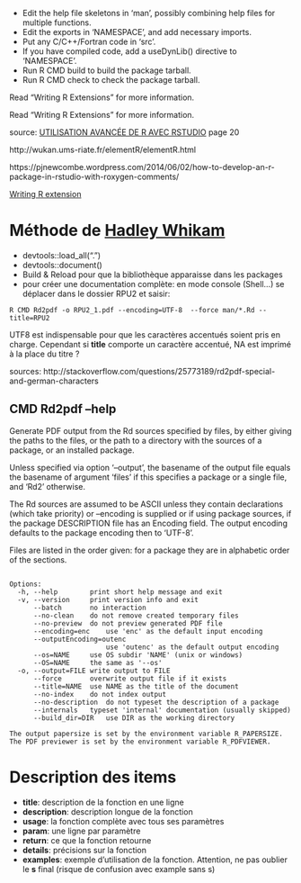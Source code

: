 * Edit the help file skeletons in 'man', possibly combining help files for multiple functions.
* Edit the exports in 'NAMESPACE', and add necessary imports.
* Put any C/C++/Fortran code in 'src'.
* If you have compiled code, add a useDynLib() directive to 'NAMESPACE'.
* Run R CMD build to build the package tarball.
* Run R CMD check to check the package tarball.

Read "Writing R Extensions" for more information.

Read "Writing R Extensions" for more information.

source: [UTILISATION AVANCÉE DE R AVEC RSTUDIO](http://www.ecofog.gf/img/pdf/r-rstudio.pdf) page 20

http://wukan.ums-riate.fr/elementR/elementR.html

https://pjnewcombe.wordpress.com/2014/06/02/how-to-develop-an-r-package-in-rstudio-with-roxygen-comments/

[Writing R extension](https://cran.r-project.org/doc/manuals/r-release/R-exts.html)



Méthode de [Hadley Whikam](http://r-pkgs.had.co.nz/intro.html)
==============================================================

- devtools::load_all(".")
- devtools::document()
- Build & Reload pour que la bibliothèque apparaisse dans les packages
- pour créer une documentation complète: en mode console (Shell...) se déplacer dans le dossier RPU2 et saisir: 
```{}
R CMD Rd2pdf -o RPU2_1.pdf --encoding=UTF-8  --force man/*.Rd --title=RPU2
```
UTF8 est indispensable pour que les caractères accentués soient pris en charge. Cependant si __title__ comporte un caractère accentué, NA est imprimé à la place du titre ?

sources: http://stackoverflow.com/questions/25773189/rd2pdf-special-and-german-characters

CMD Rd2pdf --help
-----------------
Generate PDF output from the Rd sources specified by files, by either giving the paths to the files, or the path to a directory with
the sources of a package, or an installed package.

Unless specified via option '--output', the basename of the output file equals the basename of argument 'files' if this specifies a package or a single file, and 'Rd2' otherwise.

The Rd sources are assumed to be ASCII unless they contain \encoding declarations (which take priority) or --encoding is supplied or if using package sources, if the package DESCRIPTION file has an Encoding field.
The output encoding defaults to the package encoding then to 'UTF-8'.

Files are listed in the order given: for a package they are in alphabetic order of the \name sections.
```{}

Options:
  -h, --help    	print short help message and exit
  -v, --version		print version info and exit
      --batch		no interaction
      --no-clean	do not remove created temporary files
      --no-preview	do not preview generated PDF file
      --encoding=enc    use 'enc' as the default input encoding
      --outputEncoding=outenc
                        use 'outenc' as the default output encoding
      --os=NAME		use OS subdir 'NAME' (unix or windows)
      --OS=NAME		the same as '--os'
  -o, --output=FILE	write output to FILE
      --force		overwrite output file if it exists
      --title=NAME	use NAME as the title of the document
      --no-index	do not index output
      --no-description	do not typeset the description of a package
      --internals	typeset 'internal' documentation (usually skipped)
      --build_dir=DIR	use DIR as the working directory

The output papersize is set by the environment variable R_PAPERSIZE.
The PDF previewer is set by the environment variable R_PDFVIEWER.
```

Description des items
======================

- __title__: description de la fonction en une ligne
- __description__: description longue de la fonction
- __usage__: la fonction complète avec tous ses paramètres
- __param__: une ligne par paramètre
- __return__: ce que la fonction retourne
- __details__: précisions sur la fonction
- __examples__: exemple d'utilisation de la fonction. Attention, ne pas oublier le __s__ final (risque de confusion avec example sans s)